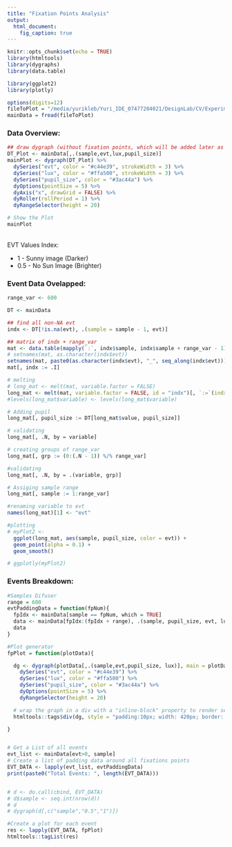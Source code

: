 ```yaml
---
title: "Fixation Points Analysis"
output:
  html_document:
    fig_caption: true
---
```


```r

knitr::opts_chunk$set(echo = TRUE)
library(htmltools)
library(dygraphs)
library(data.table)

library(ggplot2)
library(plotly)

options(digits=12)
fileToPlot = "/media/yurikleb/Yuri_IDE_07477204021/DesignLab/CV/ExperimentData/MAIN/2018_04_12_Sunny/Christian/recorder_data/Fused_Data.csv"
mainData = fread(fileToPlot)

```

<h3>Data Overview:</h3>

```r


## draw dygraph (without fixation points, which will be added later as "Event Marks")
DT_Plot <- mainData[,.(sample,evt,lux,pupil_size)]
mainPlot <- dygraph(DT_Plot) %>%
  dySeries("evt", color = "#c44e39", strokeWidth = 3) %>%
  dySeries("lux", color = "#ffa500", strokeWidth = 3) %>%
  dySeries("pupil_size", color = "#3ac44a") %>%
  dyOptions(pointSize = 5) %>%
  dyAxis("x", drawGrid = FALSE) %>%
  dyRoller(rollPeriod = 1) %>%
  dyRangeSelector(height = 20)

# Show the Plot
mainPlot

```

<p></br>EVT Values Index:</p>
<ul>
<li>1 - Sunny image (Darker) </li>
<li>0.5 - No Sun Image (Brighter) </li>
</ul>


<h3>Event Data Ovelapped:</h3>

```r

range_var <- 600

DT <- mainData

## find all non-NA evt
indx <- DT[!is.na(evt), .(sample = sample - 1, evt)]

## matrix of indx + range_var
mat <- data.table(mapply(`:`, indx$sample, indx$sample + range_var - 1))
# setnames(mat, as.character(indx$evt))
setnames(mat, paste0(as.character(indx$evt), "_", seq_along(indx$evt)))
mat[, indx := .I] 

# melting
# long_mat <- melt(mat, variable.factor = FALSE)
long_mat <- melt(mat, variable.factor = FALSE, id = "indx")[, `:=`(indx = NULL, variable = sub("_.*", "", variable))]
#levels(long_mat$variable) <- levels(long_mat$variable)

# Adding pupil
long_mat[, pupil_size := DT[long_mat$value, pupil_size]]

# validating
long_mat[, .N, by = variable]

# creating groups of range_var
long_mat[, grp := (0:(.N - 1)) %/% range_var]

#validating
long_mat[, .N, by = .(variable, grp)]

# Assiging sample range
long_mat[, sample := 1:range_var]

#renaming variable to evt
names(long_mat)[1] <- "evt"

#plotting
# myPlot2 <- 
  ggplot(long_mat, aes(sample, pupil_size, color = evt)) + 
  geom_point(alpha = 0.1) +
  geom_smooth()

# ggplotly(myPlot2)

```

<!-- <div style="background-color:lightblue; width:80%"> -->

<h3>Events Breakdown:</h3>

```r

#Samples Difuser
range = 600
evtPaddingData = function(fpNum){
  fpIdx <- mainData[sample == fpNum, which = TRUE]
  data <- mainData[fpIdx:(fpIdx + range), .(sample, pupil_size, evt, lux)]
  data
}

#Plot generator
fpPlot = function(plotData){

  dg <- dygraph(plotData[,.(sample,evt,pupil_size, lux)], main = plotData[evt > 0, evt], width = 400, height = 250) %>%
    dySeries("evt", color = "#c44e39") %>%
    dySeries("lux", color = "#ffa500") %>%
    dySeries("pupil_size", color = "#3ac44a") %>%
    dyOptions(pointSize = 5) %>%
    dyRangeSelector(height = 20)

  # wrap the graph in a div with a "inline-block" property to render sevral graphs in a row
  htmltools::tags$div(dg, style = "padding:10px; width: 420px; border: solid #eee 1px; display:inline-block;")

}


# Get a List of all events
evt_list <- mainData[evt>0, sample]
# Create a list of padding data around all fixations points
EVT_DATA <- lapply(evt_list, evtPaddingData)
print(paste0("Total Events: ", length(EVT_DATA)))


# d <- do.call(cbind, EVT_DATA)
# d$sample <- seq.int(nrow(d))
# d
# dygraph(d[,c("sample","0.5","1")])

#Create a plot for each event
res <- lapply(EVT_DATA, fpPlot)
htmltools::tagList(res)

```

<!-- </div> -->

